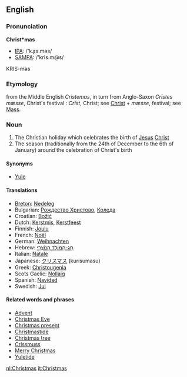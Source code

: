 ==English==
===Pronunciation===

'''Christ*mas'''
*[[IPA]]: /'kɻɪs.məs/
*[[SAMPA]]: /'krIs.m@s/
KRIS-məs

===Etymology===

from the Middle English ''Cristemas'', in turn from Anglo-Saxon ''Cr&#x012B;stes mæsse'', Christ's festival  : ''Cr&#x012B;st'', Christ; see [[Christ]] + ''mæsse'', festival; see [[Mass]].

===Noun===
#The Christian holiday which celebrates the birth of [[Jesus]] [[Christ]]
#The season (traditionally from the 24th of December to the 6th of January) around the celebration of Christ's birth

====Synonyms====
*[[Yule]]

====Translations====
*[[Breton]]: [[Nedeleg]]
*Bulgarian: [[Рождество Христово]], [[Коледа]]
*Croatian: [[Božić]]
*Dutch: [[Kerstmis]], [[Kerstfeest]]
*Finnish: [[Joulu]]
*French: [[Noël]]
*German: [[Weihnachten]]
*Hebrew: [[חג-המולד הנוצרי|חַג-הַמּוֹלָד הַנּוֹצְרִי]]<!-- actually uses a hyphen rather than a maqaf in my dictionary -->
*Italian: [[Natale]]
*Japanese: [[クリスマス]] (kurisumasu)
*Greek: [[Christougenia]]
*Scots Gaelic: [[Nollaig]]
*Spanish: [[Navidad]] 
*Swedish: [[Jul]]

====Related words and phrases====
*[[Advent]]
*[[Christmas Eve]]
*[[Christmas present]]
*[[Christmastide]]
*[[Christmas tree]]
*[[Crissmuss]]
*[[Merry Christmas]]
*[[Yuletide]]

[[nl:Christmas]]
[[it:Christmas]]